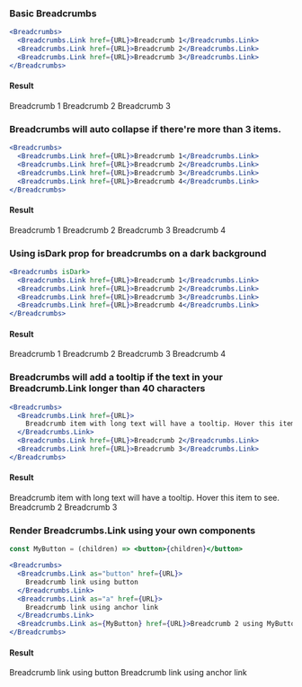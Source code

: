
<Description markdown={Readme} />

### Basic Breadcrumbs

```jsx
<Breadcrumbs>
  <Breadcrumbs.Link href={URL}>Breadcrumb 1</Breadcrumbs.Link>
  <Breadcrumbs.Link href={URL}>Breadcrumb 2</Breadcrumbs.Link>
  <Breadcrumbs.Link href={URL}>Breadcrumb 3</Breadcrumbs.Link>
</Breadcrumbs>
```

#### Result

<Preview>
  <Breadcrumbs>
    <Breadcrumbs.Link>Breadcrumb 1</Breadcrumbs.Link>
    <Breadcrumbs.Link>Breadcrumb 2</Breadcrumbs.Link>
    <Breadcrumbs.Link>Breadcrumb 3</Breadcrumbs.Link>
  </Breadcrumbs>
</Preview>

### Breadcrumbs will auto collapse if there're more than 3 items.

```jsx
<Breadcrumbs>
  <Breadcrumbs.Link href={URL}>Breadcrumb 1</Breadcrumbs.Link>
  <Breadcrumbs.Link href={URL}>Breadcrumb 2</Breadcrumbs.Link>
  <Breadcrumbs.Link href={URL}>Breadcrumb 3</Breadcrumbs.Link>
  <Breadcrumbs.Link href={URL}>Breadcrumb 4</Breadcrumbs.Link>
</Breadcrumbs>
```

#### Result

<Preview>
  <Breadcrumbs>
    <Breadcrumbs.Link>Breadcrumb 1</Breadcrumbs.Link>
    <Breadcrumbs.Link>Breadcrumb 2</Breadcrumbs.Link>
    <Breadcrumbs.Link>Breadcrumb 3</Breadcrumbs.Link>
    <Breadcrumbs.Link>Breadcrumb 4</Breadcrumbs.Link>
  </Breadcrumbs>
</Preview>

### Using isDark prop for breadcrumbs on a dark background

```jsx
<Breadcrumbs isDark>
  <Breadcrumbs.Link href={URL}>Breadcrumb 1</Breadcrumbs.Link>
  <Breadcrumbs.Link href={URL}>Breadcrumb 2</Breadcrumbs.Link>
  <Breadcrumbs.Link href={URL}>Breadcrumb 3</Breadcrumbs.Link>
  <Breadcrumbs.Link href={URL}>Breadcrumb 4</Breadcrumbs.Link>
</Breadcrumbs>
```

#### Result

<Preview>
  <div style={{ padding: "16px", background: "#3f3d3c" }}>
    <Breadcrumbs isDark>
      <Breadcrumbs.Link>Breadcrumb 1</Breadcrumbs.Link>
      <Breadcrumbs.Link>Breadcrumb 2</Breadcrumbs.Link>
      <Breadcrumbs.Link>Breadcrumb 3</Breadcrumbs.Link>
      <Breadcrumbs.Link>Breadcrumb 4</Breadcrumbs.Link>
    </Breadcrumbs>
  </div>
</Preview>

### Breadcrumbs will add a tooltip if the text in your Breadcrumb.Link longer than 40 characters

```jsx
<Breadcrumbs>
  <Breadcrumbs.Link href={URL}>
    Breadcrumb item with long text will have a tooltip. Hover this item to see.
  </Breadcrumbs.Link>
  <Breadcrumbs.Link href={URL}>Breadcrumb 2</Breadcrumbs.Link>
  <Breadcrumbs.Link href={URL}>Breadcrumb 3</Breadcrumbs.Link>
</Breadcrumbs>
```

#### Result

<Preview>
  <Breadcrumbs>
    <Breadcrumbs.Link>Breadcrumb item with long text will have a tooltip. Hover this item to see.</Breadcrumbs.Link>
    <Breadcrumbs.Link>Breadcrumb 2</Breadcrumbs.Link>
    <Breadcrumbs.Link>Breadcrumb 3</Breadcrumbs.Link>
  </Breadcrumbs>
</Preview>

### Render Breadcrumbs.Link using your own components

```jsx
const MyButton = (children) => <button>{children}</button>

<Breadcrumbs>
  <Breadcrumbs.Link as="button" href={URL}>
    Breadcrumb link using button
  </Breadcrumbs.Link>
  <Breadcrumbs.Link as="a" href={URL}>
    Breadcrumb link using anchor link
  </Breadcrumbs.Link>
  <Breadcrumbs.Link as={MyButton} href={URL}>Breadcrumb 2 using MyButton</Breadcrumbs.Link>
</Breadcrumbs>
```

#### Result

<Preview>
  <Breadcrumbs>
    <Breadcrumbs.Link as="button">Breadcrumb link using button</Breadcrumbs.Link>
    <Breadcrumbs.Link as="a">Breadcrumb link using anchor link</Breadcrumbs.Link>
  </Breadcrumbs>
</Preview>
